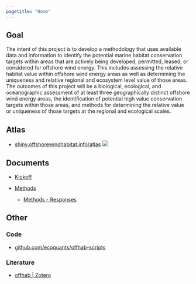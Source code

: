 ```yaml
---
pagetitle: "Home"
---
```


## Goal

The intent of this project is to develop a methodology that uses available data and information to identify the potential marine habitat conservation targets within areas that are actively being developed, permitted, leased, or considered for offshore wind energy. This includes assessing the relative habitat value within offshore wind energy areas as well as determining the uniqueness and relative regional and ecosystem level value of those areas.  The outcomes of this project will be a biological, ecological, and oceanographic assessment of at least three geographically distinct offshore wind energy areas, the identification of potential high value conservation targets within those areas, and methods for determining the relative value or uniqueness of those targets at the regional and ecological scales.

## Atlas

-   [shiny.offshorewindhabitat.info/atlas](https://shiny.offshorewindhabitat.info/atlas) ![](/images/offhab_overview_label-hover.png)

## Documents

-   [Kickoff](https://drive.google.com/file/d/1MR7fO9I2-VLgWY9yR-7z49v84Fjmmsb8/view?usp=sharing)

-   [Methods](https://drive.google.com/file/d/1S0aCK7EqNKzDyxYgqmoZ7j5FP1LKK0h0/view?usp=sharing)

    -   [Methods - Responses](https://drive.google.com/file/d/1rpdpBL9qlIPTCU3A0lEztM4H_075UKLa/view?usp=sharing)

## Other

### Code

-   [github.com/ecoquants/offhab-scripts](https://github.com/ecoquants/offhab-scripts)

### Literature

-   [offhab \| Zotero](https://www.zotero.org/groups/4747727/offhab/library)\
